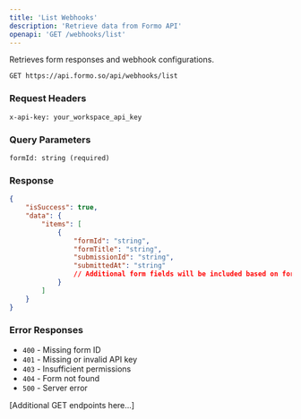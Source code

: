 ```yaml
---
title: 'List Webhooks'
description: 'Retrieve data from Formo API'
openapi: 'GET /webhooks/list'
---
```


Retrieves form responses and webhook configurations.

```
GET https://api.formo.so/api/webhooks/list
```

### Request Headers

```
x-api-key: your_workspace_api_key
```

### Query Parameters

```
formId: string (required)
```

### Response

```json
{
	"isSuccess": true,
	"data": {
		"items": [
			{
				"formId": "string",
				"formTitle": "string",
				"submissionId": "string",
				"submittedAt": "string"
				// Additional form fields will be included based on form configuration
			}
		]
	}
}
```

### Error Responses

-   `400` - Missing form ID
-   `401` - Missing or invalid API key
-   `403` - Insufficient permissions
-   `404` - Form not found
-   `500` - Server error

[Additional GET endpoints here...]
